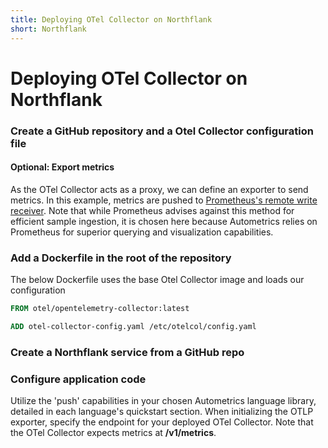 ```yaml
---
title: Deploying OTel Collector on Northflank
short: Northflank
---
```


# Deploying OTel Collector on Northflank

<Steps>

### Create a GitHub repository and a Otel Collector configuration file

#### Optional: Export metrics
As the OTel Collector acts as a proxy, we can define an exporter to send metrics. 
In this example, metrics are pushed to [Prometheus's remote write receiver](https://prometheus.io/docs/prometheus/latest/querying/api/#remote-write-receiver). 
Note that while Prometheus advises against this method for efficient sample ingestion, it is chosen here because Autometrics relies on Prometheus for superior querying and visualization capabilities.


### Add a Dockerfile in the root of the repository
The below Dockerfile uses the base Otel Collector image and loads our configuration 

```Dockerfile 
FROM otel/opentelemetry-collector:latest

ADD otel-collector-config.yaml /etc/otelcol/config.yaml
```

### Create a Northflank service from a GitHub repo



### Configure application code
 Utilize the 'push' capabilities in your chosen Autometrics language library, detailed in each language's quickstart section. 
 When initializing the OTLP exporter, specify the endpoint for your deployed OTel Collector. 
 Note that the OTel Collector expects metrics at **/v1/metrics**.
 

</Steps>
